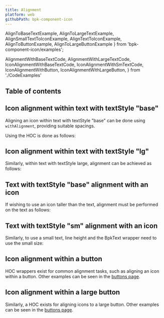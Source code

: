 ```yaml
---
title: Alignment
platform: web
githubPath: bpk-component-icon
---
```



  AlignToBaseTextExample,
  AlignToLargeTextExample,
  AlignSmallTextToIconExample,
  AlignTextToIconExample,
  AlignToButtonExample,
  AlignToLargeButtonExample
} from 'bpk-component-icon/examples';

  AlignmentWithBaseTextCode,
  AlignmentWithLargeTextCode,
  IconAlignmentWithBaseTextCode,
  IconAlignmentWithSmTextCode,
  IconAlignmentWithButton,
  IconAlignmentWithLargeButton,
} from './CodeExamples'

## Table of contents

## Icon alignment within text with textStyle "base"

Aligning an icon within text with textStyle "base" can be done using `withAlignment`, providing suitable spacings.

<PresentationBlock>
  <AlignToBaseTextExample />
</PresentationBlock>

Using the HOC is done as follows:

<AlignmentWithBaseTextCode />

## Icon alignment within text with textStyle "lg"

<PresentationBlock>
  <AlignToLargeTextExample />
</PresentationBlock>

Similarly, within text with textStyle large, alignment can be achieved as follows:

<AlignmentWithLargeTextCode />

## Text with textStyle "base" alignment with an icon

<PresentationBlock>
  <AlignTextToIconExample />
</PresentationBlock>

If wishing to use an icon taller than the text, alignment must be performed on the text as follows:

<IconAlignmentWithBaseTextCode />

## Text with textStyle "sm" alignment with an icon

<PresentationBlock>
  <AlignSmallTextToIconExample />
</PresentationBlock>

Similarly, to use a small text, line height and the BpkText wrapper need to use the small size:

<IconAlignmentWithSmTextCode />

## Icon alignment within a button

<PresentationBlock>
  <AlignToButtonExample />
</PresentationBlock>

HOC wrappers exist for common alignment tasks, such as aligning an icon within a button. Other examples can be seen in the [buttons page](/components/button).

<IconAlignmentWithButton />

## Icon alignment within a large button

<PresentationBlock>
  <AlignToLargeButtonExample />
</PresentationBlock>

Similarly, a HOC exists for aligning icons to a large button. Other examples can be seen in the [buttons page](/components/button).

<IconAlignmentWithLargeButton />
